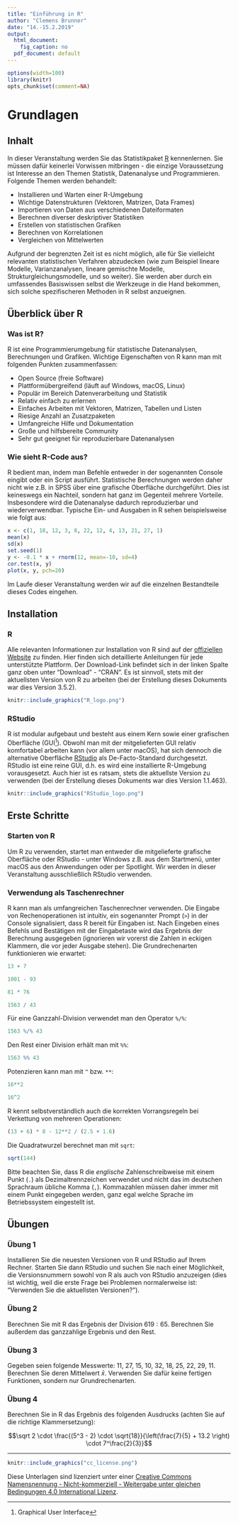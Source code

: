 ```yaml
---
title: "Einführung in R"
author: "Clemens Brunner"
date: "14.-15.2.2019"
output:
  html_document:
    fig_caption: no
  pdf_document: default
---
```


```r
options(width=100)
library(knitr)
opts_chunk$set(comment=NA)
```

# Grundlagen
## Inhalt
In dieser Veranstaltung werden Sie das Statistikpaket [R](https://www.r-project.org/) kennenlernen. Sie müssen dafür keinerlei Vorwissen mitbringen - die einzige Voraussetzung ist Interesse an den Themen Statistik, Datenanalyse und Programmieren. Folgende Themen werden behandelt:

- Installieren und Warten einer R-Umgebung
- Wichtige Datenstrukturen (Vektoren, Matrizen, Data Frames)
- Importieren von Daten aus verschiedenen Dateiformaten
- Berechnen diverser deskriptiver Statistiken
- Erstellen von statistischen Grafiken
- Berechnen von Korrelationen
- Vergleichen von Mittelwerten

Aufgrund der begrenzten Zeit ist es nicht möglich, alle für Sie vielleicht relevanten statistischen Verfahren abzudecken (wie zum Beispiel lineare Modelle, Varianzanalysen, lineare gemischte Modelle, Strukturgleichungsmodelle, und so weiter). Sie werden aber durch ein umfassendes Basiswissen selbst die Werkzeuge in die Hand bekommen, sich solche spezifischeren Methoden in R selbst anzueignen.

## Überblick über R
### Was ist R?
R ist eine Programmierumgebung für statistische Datenanalysen, Berechnungen und Grafiken. Wichtige Eigenschaften von R kann man mit folgenden Punkten zusammenfassen:

- Open Source (freie Software)
- Plattformübergreifend (läuft auf Windows, macOS, Linux)
- Populär im Bereich Datenverarbeitung und Statistik
- Relativ einfach zu erlernen
- Einfaches Arbeiten mit Vektoren, Matrizen, Tabellen und Listen
- Riesige Anzahl an Zusatzpaketen
- Umfangreiche Hilfe und Dokumentation
- Große und hilfsbereite Community
- Sehr gut geeignet für reproduzierbare Datenanalysen

### Wie sieht R-Code aus?
R bedient man, indem man Befehle entweder in der sogenannten Console eingibt oder ein Script ausführt. Statistische Berechnungen werden daher nicht wie z.B. in SPSS über eine grafische Oberfläche durchgeführt. Dies ist keineswegs ein Nachteil, sondern hat ganz im Gegenteil mehrere Vorteile. Insbesondere wird die Datenanalyse dadurch reproduzierbar und wiederverwendbar. Typische Ein- und Ausgaben in R sehen beispielsweise wie folgt aus:

```R
x <- c(1, 18, 12, 3, 8, 22, 12, 4, 13, 21, 27, 1)
mean(x)
sd(x)
set.seed(1)
y <- -0.1 * x + rnorm(12, mean=-10, sd=4)
cor.test(x, y)
plot(x, y, pch=20)
```

Im Laufe dieser Veranstaltung werden wir auf die einzelnen Bestandteile dieses Codes eingehen.

## Installation
### R
Alle relevanten Informationen zur Installation von R sind auf der [offiziellen Website](https://www.r-project.org/) zu finden. Hier finden sich detaillierte Anleitungen für jede unterstützte Plattform. Der Download-Link befindet sich in der linken Spalte ganz oben unter "Download" - "CRAN". Es ist sinnvoll, stets mit der aktuellsten Version von R zu arbeiten (bei der Erstellung dieses Dokuments war dies Version 3.5.2).

```r
knitr::include_graphics("R_logo.png")
```

### RStudio
R ist modular aufgebaut und besteht aus einem Kern sowie einer grafischen Oberfläche (GUI[^1]). Obwohl man mit der mitgelieferten GUI relativ komfortabel arbeiten kann (vor allem unter macOS), hat sich dennoch die alternative Oberfläche [RStudio](https://www.rstudio.com/) als De-Facto-Standard durchgesetzt. RStudio ist eine reine GUI, d.h. es wird eine installierte R-Umgebung vorausgesetzt. Auch hier ist es ratsam, stets die aktuellste Version zu verwenden (bei der Erstellung dieses Dokuments war dies Version 1.1.463).

```r
knitr::include_graphics("RStudio_logo.png")
```

[^1]: Graphical User Interface

## Erste Schritte
### Starten von R
Um R zu verwenden, startet man entweder die mitgelieferte grafische Oberfläche oder RStudio - unter Windows z.B. aus dem Startmenü, unter macOS aus den Anwendungen oder per Spotlight. Wir werden in dieser Veranstaltung ausschließlich RStudio verwenden.

### Verwendung als Taschenrechner
R kann man als umfangreichen Taschenrechner verwenden. Die Eingabe von Rechenoperationen ist intuitiv, ein sogenannter Prompt (`>`) in der Console signalisiert, dass R bereit für Eingaben ist. Nach Eingeben eines Befehls und Bestätigen mit der Eingabetaste wird das Ergebnis der Berechnung ausgegeben (ignorieren wir vorerst die Zahlen in eckigen Klammern, die vor jeder Ausgabe stehen). Die Grundrechenarten funktionieren wie erwartet:

```r
13 + 7
```

```r
1001 - 93
```

```r
81 * 76
```

```r
1563 / 43
```

Für eine Ganzzahl-Division verwendet man den Operator `%/%`:

```r
1563 %/% 43
```

Den Rest einer Division erhält man mit ```%%```:
```r
1563 %% 43
```

Potenzieren kann man mit ```^``` bzw. ```**```:
```r
16**2
```

```r
16^2
```

R kennt selbstverständlich auch die korrekten Vorrangsregeln bei Verkettung von mehreren Operationen:

```r
(13 + 6) * 8 - 12**2 / (2.5 + 1.6)
```

Die Quadratwurzel berechnet man mit `sqrt`:

```r
sqrt(144)
```

Bitte beachten Sie, dass R die *englische* Zahlenschreibweise mit einem Punkt (`.`) als Dezimaltrennzeichen verwendet und nicht das im deutschen Sprachraum übliche Komma (`,`). Kommazahlen müssen daher immer mit einem Punkt eingegeben werden, ganz egal welche Sprache im Betriebssystem eingestellt ist.

## Übungen
### Übung 1
Installieren Sie die neuesten Versionen von R und RStudio auf Ihrem Rechner. Starten Sie dann RStudio und suchen Sie nach einer Möglichkeit, die Versionsnummern sowohl von R als auch von RStudio anzuzeigen (dies ist wichtig, weil die erste Frage bei Problemen normalerweise ist: "Verwenden Sie die aktuellsten Versionen?").

### Übung 2
Berechnen Sie mit R das Ergebnis der Division $619 : 65$. Berechnen Sie außerdem das ganzzahlige Ergebnis und den Rest.

### Übung 3
Gegeben seien folgende Messwerte: 11, 27, 15, 10, 32, 18, 25, 22, 29, 11. Berechnen Sie deren Mittelwert $\bar{x}$. Verwenden Sie dafür keine fertigen Funktionen, sondern nur Grundrechenarten.

### Übung 4
Berechnen Sie in R das Ergebnis des folgenden Ausdrucks (achten Sie auf die richtige Klammersetzung):

$$\sqrt 2 \cdot \frac{(5^3 - 2) \cdot \sqrt{18}}{\left(\frac{7}{5} + 13.2 \right) \cdot 7^\frac{2}{3}}$$

---

```r
knitr::include_graphics("cc_license.png")
```

Diese Unterlagen sind lizenziert unter einer [Creative Commons Namensnennung - Nicht-kommerziell - Weitergabe unter gleichen Bedingungen 4.0 International Lizenz](http://creativecommons.org/licenses/by-nc-sa/4.0/).
